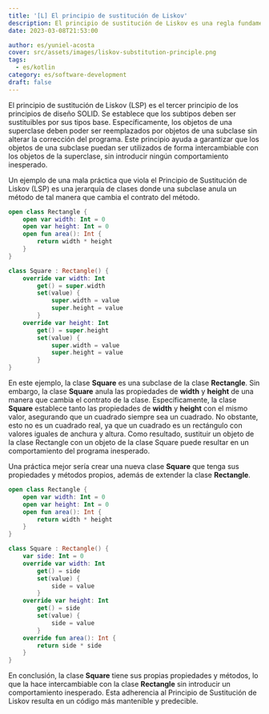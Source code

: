 ```yaml
---
title: '[L] El principio de sustitución de Liskov'
description: El principio de sustitución de Liskov es una regla fundamental en el desarrollo de software que garantiza la intercambiabilidad de objetos de una subclase con los de una superclase. No cumplir con esta regla puede provocar errores inesperados en el programa. Seguir esta regla simplifica la gestión del código y aumenta la predictibilidad.
date: 2023-03-08T21:53:00

author: es/yuniel-acosta
cover: src/assets/images/liskov-substitution-principle.png
tags:
  - es/kotlin
category: es/software-development
draft: false
---
```


El principio de sustitución de Liskov (LSP) es el tercer principio de los principios de diseño SOLID. Se establece que los subtipos deben ser sustituibles por sus tipos base. Específicamente, los objetos de una superclase deben poder ser reemplazados por objetos de una subclase sin alterar la corrección del programa. Este principio ayuda a garantizar que los objetos de una subclase puedan ser utilizados de forma intercambiable con los objetos de la superclase, sin introducir ningún comportamiento inesperado.

Un ejemplo de una mala práctica que viola el Principio de Sustitución de Liskov (LSP) es una jerarquía de clases donde una subclase anula un método de tal manera que cambia el contrato del método.

```kotlin
open class Rectangle {
    open var width: Int = 0
    open var height: Int = 0
    open fun area(): Int {
        return width * height
    }
}

class Square : Rectangle() {
    override var width: Int
        get() = super.width
        set(value) {
            super.width = value
            super.height = value
        }
    override var height: Int
        get() = super.height
        set(value) {
            super.width = value
            super.height = value
        }
}
```

En este ejemplo, la clase **Square** es una subclase de la clase **Rectangle**. Sin embargo, la clase **Square** anula las propiedades de **width** y **height** de una manera que cambia el contrato de la clase. Específicamente, la clase **Square** establece tanto las propiedades de **width** y **height** con el mismo valor, asegurando que un cuadrado siempre sea un cuadrado. No obstante, esto no es un cuadrado real, ya que un cuadrado es un rectángulo con valores iguales de anchura y altura. Como resultado, sustituir un objeto de la clase Rectangle con un objeto de la clase Square puede resultar en un comportamiento del programa inesperado.

Una práctica mejor sería crear una nueva clase **Square** que tenga sus propiedades y métodos propios, además de extender la clase **Rectangle**.

```kotlin
open class Rectangle {
    open var width: Int = 0
    open var height: Int = 0
    open fun area(): Int {
        return width * height
    }
}

class Square : Rectangle() {
    var side: Int = 0
    override var width: Int
        get() = side
        set(value) {
            side = value
        }
    override var height: Int
        get() = side
        set(value) {
            side = value
        }
    override fun area(): Int {
        return side * side
    }
}
```

En conclusión, la clase **Square** tiene sus propias propiedades y métodos, lo que la hace intercambiable con la clase **Rectangle** sin introducir un comportamiento inesperado. Esta adherencia al Principio de Sustitución de Liskov resulta en un código más mantenible y predecible.

